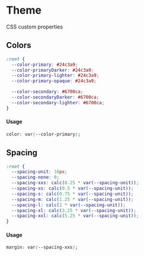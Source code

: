 
<Meta title='Theme|Start Guide' />

# Theme

CSS custom properties

## Colors

```css
:root {
  --color-primary: #24c3a9;
  --color-primaryDarker: #24c3a9;
  --color-primary-lighter: #24c3a9;
  --color-primary-opaque: #24c3a9;

  --color-secondary: #6700ca;
  --color-secondaryDarker: #6700ca;
  --color-secondary-lighter: #6700ca;
}
```

#### Usage

```css
color: var(--color-primary);
```

## Spacing

```css
:root {
  --spacing-unit: 16px;
  --spacing-none: 0;
  --spacing-xxs: calc(0.25 * var(--spacing-unit));
  --spacing-xs: calc(0.5 * var(--spacing-unit));
  --spacing-s: calc(0.75 * var(--spacing-unit));
  --spacing-m: calc(1.25 * var(--spacing-unit));
  --spacing-l: calc(2 * var(--spacing-unit));
  --spacing-xl: calc(3.25 * var(--spacing-unit));
  --spacing-xxl: calc(5.25 * var(--spacing-unit));
}
```

#### Usage

```css
margin: var(--spacing-xxs);
```
